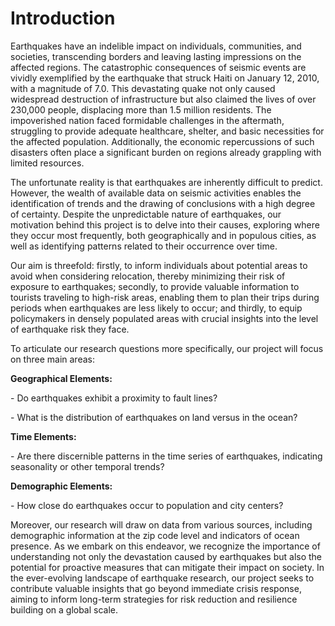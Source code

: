 # Introduction

Earthquakes have an indelible impact on individuals, communities, and societies, transcending borders and leaving lasting impressions on the affected regions. The catastrophic consequences of seismic events are vividly exemplified by the earthquake that struck Haiti on January 12, 2010, with a magnitude of 7.0. This devastating quake not only caused widespread destruction of infrastructure but also claimed the lives of over 230,000 people, displacing more than 1.5 million residents. The impoverished nation faced formidable challenges in the aftermath, struggling to provide adequate healthcare, shelter, and basic necessities for the affected population. Additionally, the economic repercussions of such disasters often place a significant burden on regions already grappling with limited resources.

The unfortunate reality is that earthquakes are inherently difficult to predict. However, the wealth of available data on seismic activities enables the identification of trends and the drawing of conclusions with a high degree of certainty. Despite the unpredictable nature of earthquakes, our motivation behind this project is to delve into their causes, exploring where they occur most frequently, both geographically and in populous cities, as well as identifying patterns related to their occurrence over time.

Our aim is threefold: firstly, to inform individuals about potential areas to avoid when considering relocation, thereby minimizing their risk of exposure to earthquakes; secondly, to provide valuable information to tourists traveling to high-risk areas, enabling them to plan their trips during periods when earthquakes are less likely to occur; and thirdly, to equip policymakers in densely populated areas with crucial insights into the level of earthquake risk they face.

To articulate our research questions more specifically, our project will focus on three main areas:

**Geographical Elements:**

\- Do earthquakes exhibit a proximity to fault lines?

\- What is the distribution of earthquakes on land versus in the ocean?

**Time Elements:**

\- Are there discernible patterns in the time series of earthquakes, indicating seasonality or other temporal trends?

**Demographic Elements:**

\- How close do earthquakes occur to population and city centers?

Moreover, our research will draw on data from various sources, including demographic information at the zip code level and indicators of ocean presence. As we embark on this endeavor, we recognize the importance of understanding not only the devastation caused by earthquakes but also the potential for proactive measures that can mitigate their impact on society. In the ever-evolving landscape of earthquake research, our project seeks to contribute valuable insights that go beyond immediate crisis response, aiming to inform long-term strategies for risk reduction and resilience building on a global scale.
